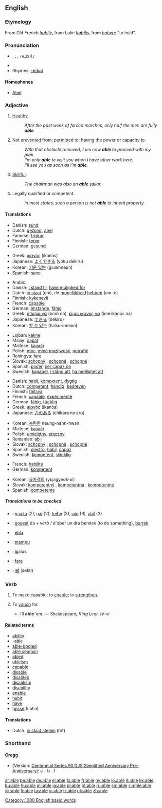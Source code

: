 {{see|-able}}
{{rfc|Shorthand unknown/invalid header}}
==English==

{{rank|care|war|short|391|able|five|need|met}}

===Etymology===
From Old French ''[[habile]]'', from Latin ''[[habilis]]'', from ''[[habere]]'' "to hold".

===Pronunciation===
* {{IPA|/eɪbl/}}, {{IPAchar|/eɪbəl/}}, {{SAMPA|/eIbl/}}, <tt>/eIb@l/</tt>
* {{audio|en-us-able.ogg|Audio (US)}}
* Rhymes: [[Rhymes:English:-eɪbəl|-eɪbəl]]

====Homophones====
*[[Abel]]

===Adjective===
{{en-adj|abl|er}}

# {{dated}} [[healthy|Healthy]].
#: ''After the past week of forced marches, only half the men are fully '''able'''.''
# Not [[prevent]]ed from; [[permit]]ted to; having the power or capacity to.
#: ''With that obstacle removed, I am now '''able''' to proceed with my plan.''
#: ''I’m only '''able''' to visit you when I have other work here.''
#: ''I’ll see you as soon as I’m '''able'''.''
# [[skillful|Skillful]].
#: ''The chairman was also an '''able''' sailor.''
# {{law}} Legally qualified or competent.
#: ''In most states, such a person is not '''able''' to inherit property.''

====Translations====
{{trans-top|healthy}}
*Danish: [[sund]]
*Dutch: [[gezond]], [[abel]]
*Faroese: [[frískur]]
*Finnish: [[terve]]
*German: [[gesund]]
{{trans-mid}}
*Greek: [[ικανός]] (ikanós) {{m}}
*Japanese: [[よくできる]] (yoku dekiru)
*Korean: [[기운 있는]] (giuninneun)
*Spanish: [[sano]]
{{trans-bottom}}

{{trans-top|be able to}}
*Arabic: {{ARchar|[[قادر]]}}
*Danish: [[i stand til]], [[have mulighed for]]
*Dutch: [[in staat]] (om), de [[mogelijkheid]] [[hebben]] (om te)
*Finnish: [[kykenevä]]
*French: [[capable]]
*German: [[imstande]], [[fähig]]
*Greek: [[μπορώ να]] (boró na), [[είμαι ικανός να]] (íme ikanós na)
*Japanese: [[できる]] (dekiru)
*Korean: [[할 수 있는]] (halsu-inneun)
{{trans-mid}}
*Lojban: [[kakne]]
*Malay: [[dapat]]
*Maltese: [[kapaċi]]
*Polish: [[móc]], [[mieć możliwość]], [[potrafić]]
*Rohingya: [[fare]]
*Slovak: [[schopný]] {{m}}, [[schopná]] {{f}}, [[schopné]] {{n}}
*Spanish: [[poder]], [[ser capaz de]]
*Swedish: [[kapabel]], [[i stånd att]], [[ha möjlighet att]]
{{trans-bottom}}

{{trans-top|skillful}}
*Danish: [[habil]], [[kompetent]], [[dygtig]]
*Dutch: [[competent]], [[handig]], [[bedreven]]
*Finnish: [[taitava]]
*French: [[capable]], [[expérimenté]]
*German: [[fähig]], [[tüchtig]]
*Greek: [[ικανός]] (ikanós) {{m}}
*Japanese: [[力のある]] (chikara no aru)
{{trans-mid}}
*Korean: [[능란한]] neung-nahn-hwan
*Maltese: [[kapaċi]]
*Polish: [[umiejętny]], [[zręczny]]
*Romanian: [[abil]]
*Slovak: [[schopný]] {{m}}, [[schopná]] {{f}}, [[schopné]] {{n}}
*Spanish: [[diestro]], [[hábil]], [[capaz]]
*Swedish: [[kompetent]], [[skicklig]]
{{trans-bottom}}

{{trans-top|legally qualified}}
*French: [[habilité]]
*German: [[kompetent]]
{{trans-mid}}
*Korean: [[유자격의]] (yujagyeok-ui)
*Slovak: [[kompetentný]] {{m}}, [[kompetentná]] {{f}}, [[kompetentné]] {{n}}
*Spanish: [[competente]]
{{trans-bottom}}

=====Translations to be checked=====
{{checktrans}}
*{{ttbc|Basque}}: [[gauza]] (2), [[gai]] (2), [[trebe]] (3), [[iaio]] (3), [[abil]] (3)
*{{ttbc|Breton}}: [[gouest]] da ''+ verb'' / d'ober un dra bennak (to do something), [[barrek]]
*{{ttbc|Esperanto}}: [[ebla]]
*{{ttbc|Indonesian}}: [[mampu]]
*{{ttbc|Lithuanian}}: įgalus
*{{ttbc|Rohingya}}: [[fare]]
*{{ttbc|Telugu}}: [[శక్తి]] (sekti)

===Verb===
{{en-verb|abl|ing}}

# {{transitive}} {{obsolete}} To make capable; to [[enable]]; to [[strengthen]].
# {{transitive}} {{obsolete}} To [[vouch]] for.
#* I’ll '''able''' ’em. &mdash; Shakespeare, ''King Lear, IV-vi''

====Related terms====
*[[ability]]
*[[-able]]
*[[able-bodied]]
*[[able seaman]]
*[[abled]]
*[[ableism]]
*[[capable]]
*[[disable]]
*[[disabled]]
*[[disablism]]
*[[disability]]
*[[enable]]
*[[habit]]
*[[have]]
*[[posse]] (Latin)

====Translations====
{{trans-top|to make capable}}
*Dutch: [[in staat stellen]] (tot)
{{trans-mid}}
{{trans-bottom}}

===Shorthand===

====[http://en.wikipedia.org/wiki/Gregg_Shorthand Gregg]====
* (Version: [http://en.wikipedia.org/wiki/Gregg_Shorthand#Centennial_Gregg_Shorthand Centennial],[http://en.wikipedia.org/wiki/Gregg_Shorthand#Series_90_Gregg_Shorthand  Series 90],[http://en.wikipedia.org/wiki/Gregg_Shorthand#Diamond_Jubilee_Gregg_Shorthand  DJS],[http://en.wikipedia.org/wiki/Gregg_Shorthand#Simplified_Gregg_Shorthand Simplified],[http://en.wikipedia.org/wiki/Gregg_Shorthand#Anniversary_Gregg_Shorthand Anniversary],[http://en.wikipedia.org/wiki/Gregg_Shorthand#Pre-Anniversary_Gregg_Shorthand Pre-Anniversary]): a - b - l

[[Category:1000 English basic words]]

[[ar:able]]
[[be:able]]
[[de:able]]
[[el:able]]
[[fa:able]]
[[fr:able]]
[[hy:able]]
[[io:able]]
[[it:able]]
[[kk:able]]
[[ku:able]]
[[hu:able]]
[[ml:able]]
[[ja:able]]
[[pl:able]]
[[pt:able]]
[[ru:able]]
[[sm:able]]
[[simple:able]]
[[sk:able]]
[[fi:able]]
[[ta:able]]
[[vi:able]]
[[tr:able]]
[[uk:able]]
[[zh:able]]